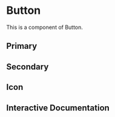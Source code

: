 

<Meta of={Story} />

# Button
This is a component of Button.

## Primary
<Canvas of={Story.Primary} />

## Secondary
<Canvas of={Story.Secondary} />

## Icon
<Canvas of={Story.Icon} />

## Interactive Documentation

<Primary />
<Controls />
